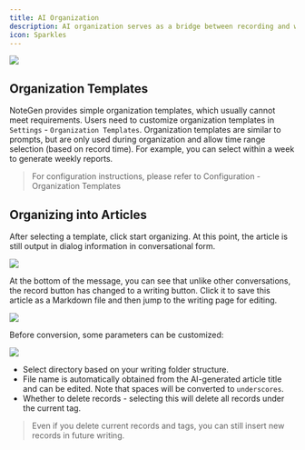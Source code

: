 ```yaml
---
title: AI Organization
description: AI organization serves as a bridge between recording and writing, switching through dialog mode, AI organizes records to generate articles.
icon: Sparkles
---
```



<Image width="auto" height="auto" src="https://s2.loli.net/2025/05/26/Y6wbf1XOckg9ZVT.png" />

## Organization Templates

NoteGen provides simple organization templates, which usually cannot meet requirements. Users need to customize organization templates in `Settings` - `Organization Templates`. Organization templates are similar to prompts, but are only used during organization and allow time range selection (based on record time). For example, you can select within a week to generate weekly reports.

> For configuration instructions, please refer to Configuration - Organization Templates

## Organizing into Articles

After selecting a template, click start organizing. At this point, the article is still output in dialog information in conversational form.

<Image width="auto" height="auto" src="https://s2.loli.net/2025/05/26/jit6KLP1xlX8MFU.png" />

At the bottom of the message, you can see that unlike other conversations, the record button has changed to a writing button. Click it to save this article as a Markdown file and then jump to the writing page for editing.

<Image width="auto" height="auto" src="https://s2.loli.net/2025/05/26/81wjQg7GZpW5r39.png" />

Before conversion, some parameters can be customized:

<Image width="auto" height="auto" src="https://s2.loli.net/2025/05/26/HzlNEoBdyrc1pqM.png" />

- Select directory based on your writing folder structure.
- File name is automatically obtained from the AI-generated article title and can be edited. Note that spaces will be converted to `underscores`.
- Whether to delete records - selecting this will delete all records under the current tag.

> Even if you delete current records and tags, you can still insert new records in future writing.

